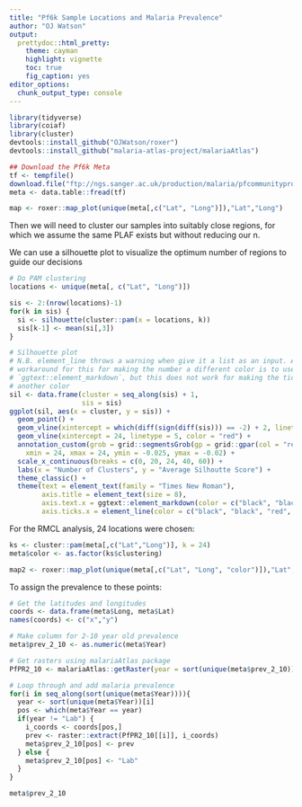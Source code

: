 ```yaml
---
title: "Pf6k Sample Locations and Malaria Prevalence"
author: "OJ Watson"
output:
  prettydoc::html_pretty:
    theme: cayman
    highlight: vignette
    toc: true
    fig_caption: yes
editor_options: 
  chunk_output_type: console
---
```


```r
library(tidyverse)
library(coiaf)
library(cluster)
devtools::install_github("OJWatson/roxer")
devtools::install_github("malaria-atlas-project/malariaAtlas")
```

```r
## Download the Pf6k Meta
tf <- tempfile()
download.file("ftp://ngs.sanger.ac.uk/production/malaria/pfcommunityproject/Pf6/Pf_6_samples.txt",tf)
meta <- data.table::fread(tf)

map <- roxer::map_plot(unique(meta[,c("Lat", "Long")]),"Lat","Long")
```

Then we will need to cluster our samples into suitably close regions, for which
we assume the same PLAF exists but without reducing our n.

We can use a silhouette plot to visualize the optimum number of regions to guide 
our decisions

```r
# Do PAM clustering
locations <- unique(meta[, c("Lat", "Long")])

sis <- 2:(nrow(locations)-1)
for(k in sis) {
  si <- silhouette(cluster::pam(x = locations, k))
  sis[k-1] <- mean(si[,3])
}

# Silhouette plot
# N.B. element_line throws a warning when give it a list as an input. A
# workaround for this for making the number a different color is to use
# `ggtext::element_markdown`, but this does not work for making the tick mark
# another color
sil <- data.frame(cluster = seq_along(sis) + 1,
                  sis = sis)
ggplot(sil, aes(x = cluster, y = sis)) + 
  geom_point() +
  geom_vline(xintercept = which(diff(sign(diff(sis))) == -2) + 2, linetype = 5) +
  geom_vline(xintercept = 24, linetype = 5, color = "red") +
  annotation_custom(grob = grid::segmentsGrob(gp = grid::gpar(col = "red", lwd = 2)), 
    xmin = 24, xmax = 24, ymin = -0.025, ymax = -0.02) +
  scale_x_continuous(breaks = c(0, 20, 24, 40, 60)) +
  labs(x = "Number of Clusters", y = "Average Silhoutte Score") +
  theme_classic() +
  theme(text = element_text(family = "Times New Roman"),
        axis.title = element_text(size = 8),
        axis.text.x = ggtext::element_markdown(color = c("black", "black", "red", "black", "black")),
        axis.ticks.x = element_line(color = c("black", "black", "red", "black", "black")))
```

For the RMCL analysis, 24 locations were chosen:

```r
ks <- cluster::pam(meta[,c("Lat","Long")], k = 24)
meta$color <- as.factor(ks$clustering)

map2 <- roxer::map_plot(unique(meta[,c("Lat", "Long", "color")]),"Lat","Long")
```

To assign the prevalence to these points:

```r
# Get the latitudes and longitudes
coords <- data.frame(meta$Long, meta$Lat)
names(coords) <- c("x","y")

# Make column for 2-10 year old prevalence
meta$prev_2_10 <- as.numeric(meta$Year)

# Get rasters using malariaAtlas package
PfPR2_10 <- malariaAtlas::getRaster(year = sort(unique(meta$prev_2_10)))

# Loop through and add malaria prevalence
for(i in seq_along(sort(unique(meta$Year)))){
  year <- sort(unique(meta$Year))[i]
  pos <- which(meta$Year == year)
  if(year != "Lab") {
    i_coords <- coords[pos,]
    prev <- raster::extract(PfPR2_10[[i]], i_coords)
    meta$prev_2_10[pos] <- prev
  } else {
    meta$prev_2_10[pos] <- "Lab"
  }
}

meta$prev_2_10
```

